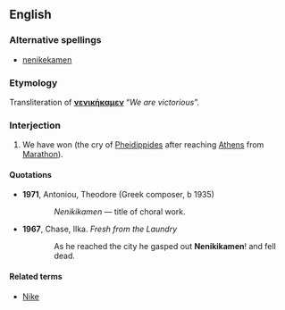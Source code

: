 ==English==

===Alternative spellings===
* [[nenikekamen]]

===Etymology===
Transliteration of {{etyl|grc}} '''[[νενικήκαμεν]]'''  “''We are victorious''”.

===Interjection===
{{en-intj}}

# We have won (the cry of [[w:Pheidippides|Pheidippides]] after reaching [[Athens]] from [[Marathon]]).

====Quotations====
* '''1971''', Antoniou, Theodore (Greek composer, b 1935)
:: ''Nenikikamen'' &mdash; title of choral work.
* '''1967''', Chase, Ilka. ''Fresh from the Laundry''
:: As he reached the city he gasped out '''Nenikikamen'''! and fell dead.

====Related terms====
* [[Nike]]